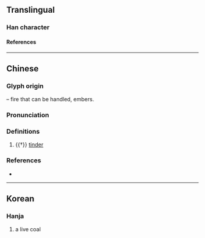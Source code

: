 {{also|关}}
{{character info/new}}
==Translingual==

===Han character===
{{Han char|rn=86|rad=火|as=03|sn=7|four=|canj=FT|ids=⿱火廾}}

====References====
{{Han ref|kx=0666.110|dkj=18871|hdz=32189.080|uh=7077}}

----

==Chinese==
{{zh-forms}}

===Glyph origin===
{{Han compound|火|t1=fire|廾|t2=hands|ls=ic}} – fire that can be handled, embers.

===Pronunciation===
{{zh-pron
|m=zhuàn
|c=zyun6
|cat=n
}}

===Definitions===
{{zh-hanzi}}

# {{†}} [[tinder]]

===References===
* {{R:yue:Jyutping Database}}

----

==Korean==

===Hanja===
{{ko-hanja|hangeul=선|eumhun=|rv=seon|mr=sŏn|y=sen}}

# a live coal